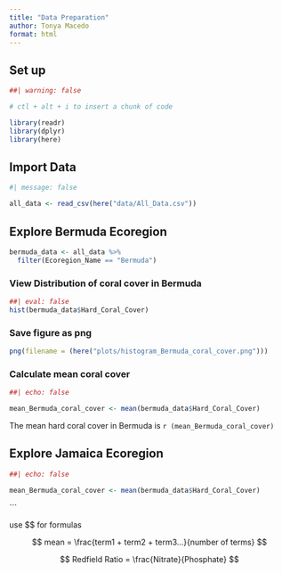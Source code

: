 ```yaml
---
title: "Data Preparation"
author: Tonya Macedo
format: html
---
```


## Set up

```r
##| warning: false

# ctl + alt + i to insert a chunk of code

library(readr)
library(dplyr)
library(here)
```

## Import Data

```r
#| message: false

all_data <- read_csv(here("data/All_Data.csv"))
```

## Explore Bermuda Ecoregion

```r

bermuda_data <- all_data %>%
  filter(Ecoregion_Name == "Bermuda")

```

### View Distribution of coral cover in Bermuda

```r
##| eval: false
hist(bermuda_data$Hard_Coral_Cover)
```

### Save figure as png

```r
png(filename = (here("plots/histogram_Bermuda_coral_cover.png")))
```

### Calculate mean coral cover

```r
##| echo: false

mean_Bermuda_coral_cover <- mean(bermuda_data$Hard_Coral_Cover)
```

The mean hard coral cover in Bermuda is `r (mean_Bermuda_coral_cover)`

## Explore Jamaica Ecoregion

```r
##| echo: false

mean_Bermuda_coral_cover <- mean(bermuda_data$Hard_Coral_Cover)
```
```

use \$\$ for formulas

$$
mean = \frac{term1 + term2 + term3...}{number of terms}
$$

$$
Redfield Ratio = \frac{Nitrate}{Phosphate}
$$
